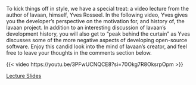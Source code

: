To kick things off in style, we have a special treat: a video lecture from the
author of lavaan, himself, Yves Rosseel. In the following video, Yves gives you
the developer's perspective on the motivation for, and history of, the lavaan
project. In addition to an interesting discussion of lavaan's development history,
you will also get to "peak behind the curtain" as Yves discusses some of the more 
negative aspects of developing open-source software. Enjoy this candid look into
the mind of lavaan's creator, and feel free to leave your thoughts in the comments
section below.

{{< video https://youtu.be/3PFwUCNQCE8?si=70Okg7R8OksrpOpm >}}

[Lecture Slides](../../../1_intro/rosseel_lavaan2022.pdf)
